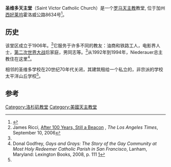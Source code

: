 {{Infobox church
| name                 = 圣维多天主堂
| fullname             = Saint Victor Catholic Church
| image                = St. Victor Catholic Church, West Hollywood.JPG
| location             = 加州西好莱坞
| country              = {{flag|USA}}
| coordinates          = {{Coord|34.09031|-118.38085|type:landmark_region:US-CA|display=inline,title}}
| denomination         = [[罗马天主教|罗马天主教]]
| website              = [http://www.saintvictor.org saintvictor.org]
| diocese              = [[天主教洛杉矶总教区|天主教洛杉矶总教区]]
}}
'''圣维多天主堂'''（Saint Victor Catholic Church）是一个[[罗马天主教|罗马天主教]]教堂, 位于加州[[西好莱坞_(加利福尼亚州)|西好莱坞]]霍洛威公路8634号<ref name="about">{{Cite web |url=http://www.saintvictor.org/about/ |title=Official website, About Our Church |accessdate=2016-12-04 |archive-date=2016-10-29 |archive-url=https://web.archive.org/web/20161029160234/http://www.saintvictor.org/about/ |dead-url=no }}</ref>。

==历史==
该堂区成立于1906年。<ref name="latimes">James Ricci, [http://articles.latimes.com/2006/sep/10/local/me-church10 After 100 Years, Still a Beacon] {{Wayback|url=http://articles.latimes.com/2006/sep/10/local/me-church10 |date=20160306102011 }}, ''The Los Angeles Times'', September 10, 2006</ref>它服务于许多不同的教友：油商和铁路工人，电影界人士，[[第二次世界大战|第二次世界大战]]后家庭，男同志等。<ref name="latimes"/>从1992年到1994年，Niederauer总主教住在这里<ref>Donal Godfrey, ''Gays and Grays: The Story of the Gay Community at Most Holy Redeemer Catholic Parish in San Francisco'', Lanham, Maryland: Lexington Books, 2008, p. 111 [https://books.google.com/books?id=xJ7ldEjFSFYC&pg=PA111]</ref>。

相邻的圣维多学校在20世纪70年代关闭，其建筑租给一个私立的，非宗派的学校太平洋山丘学校<ref name="latimes"/>。

==参考==
{{Reflist}}
[[Category:洛杉矶教堂|Category:洛杉矶教堂]]
[[Category:美國天主教堂|Category:美國天主教堂]]